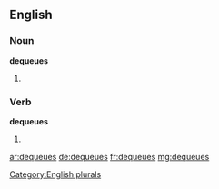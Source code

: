 ==English==

===Noun===
'''dequeues'''

# {{plural of |[[dequeue]]}}

===Verb===
'''dequeues'''

# {{third-person singular of|[[dequeue]]}}

[[Category:English plurals]]

[[ar:dequeues]]
[[de:dequeues]]
[[fr:dequeues]]
[[mg:dequeues]]